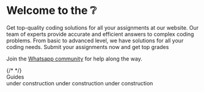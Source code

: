 



# Welcome to the ❔

Get top-quality coding solutions for all your assignments at our website. Our team of experts provide accurate and 
efficient answers to complex coding problems. From basic to advanced level, we have solutions for all your coding 
needs. Submit your assignments now and get top grades

Join the [Whatsapp community](https://google.com) for help along the way.


      
<div className="mt-8">
  {/* <Tabs items={['🧑‍💻 Developing']}>
    <Cards  num={2}>
   <Card title="ADT" description="Get started building in minutes!" icon="⏱" link="adt/p_2" />
      <Card title="ADT" description="Get started building in minutes!" icon="⏱" link="adt/p_2" />

   <Card title="ADT" description="Get started building in minutes!" icon="⏱" link="adt/p_2" />

   <Card title="ADT" description="Get started building in minutes!" icon="⏱" link="adt/p_2" />

   <Card title="Hello world" description="Card Description nothing yet" link="#" />
    </Cards></Tabs> */}

   <div className="mb-4 text-xl font-bold">Guides</div>
      <Cards num={3}>
        <Card
          title="Quickstart"
          description="Get started building in minutes!"
          icon="⏱"
          link="#"
        />
        <Card
          title="Create a livestream"
          description="Create and playback a livestream."
          icon="🔴"
          link="#"
        />
        <Card
          title="Upload a video asset"
          description="Upload a video asset for optimized playback."
          icon="📼"
          link="#"
        />
      </Cards>


    
</div>



  
    
 

<Callout type="warning" emoji="⚠️">
  under construction
</Callout>

<Callout type="warning" emoji="⚠️">
  under construction
</Callout>


<Callout type="warning" emoji="⚠️">
  under construction
</Callout>